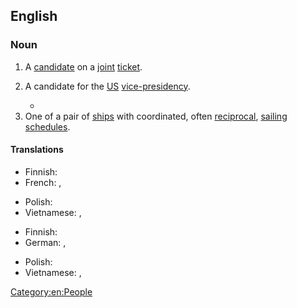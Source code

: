 ==English==
{{wikipedia}}

===Noun===
{{en-noun}}

# {{lb|en|politics}} A [[candidate]] on a [[joint]] [[ticket]].
# {{lb|en|politics}} A candidate for the [[US]] [[vice-presidency]].
#* {{quote-book
|en
|url=https://archive.org/details/isbn_9780312577193/
|year=2011
|last=Carter
|first=Jimmy
|authorlink=Jimmy Carter
|title=White House Diary
|ISBN=978-0-312-57719-3
|LCCN=2010015544
|OCLC=712116640
|page=5
|pageurl=https://archive.org/details/isbn_9780312577193/page/5/
|text=My first decision after being assured of victory was to choose my '''running mate'''. I decided that I needed to compensate for my lack of experience in Washington, and seriously considered Senators John Glenn, Frank Church, Scoop Jackson, Ed Muskie, and Walter Mondale.}}
# One of a pair of [[ship]]s with coordinated, often [[reciprocal]], [[sail]]ing [[schedule]]s.

====Translations====
{{trans-top|candidate on a joint ticket}}
* Finnish: {{t-needed|fi}}
* French: {{t+|fr|colistier|m}}, {{t+|fr|colistière|f}}
{{trans-mid}}
* Polish: {{t-needed|pl}}
* Vietnamese: {{t|vi|đồng ứng cử viên}}, {{t|vi|phó ứng cử viên}}
{{trans-bottom}}

{{trans-top|candidate for the US vice-presidency}}
* Finnish: {{t-needed|fi}}
* German: {{t|de|Kandidat für die Vizepräsidentschaft|m}}, {{t|de|Kandidatin für die Vizepräsidentschaft|f}}
{{trans-mid}}
* Polish: {{t-needed|pl}}
* Vietnamese: {{t|vi|ứng cử viên phó tổng thống}}, {{t|vi|phó ứng cử viên tổng thống}}
{{trans-bottom}}

{{trans-top|one of a pair of ships with coordinated, often reciprocal, sailing schedules}}
{{trans-mid}}
{{trans-bottom}}

[[Category:en:People]]